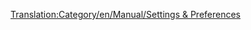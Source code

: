 [[Translation:Category/en/Manual/Settings & Preferences]]

{{en/Bilingual box| Es
| Las páginas que tienen información sobre la configuración y las preferencias figuran en esta lista. Vea también [[es/Manual/Ejecutar scripts de inicio|Ejecutar scripts de inicio]]
| ''Pages that have information about settings and preferences are listed here. See also [[en/Manual/Running Startup Scripts]]''}}